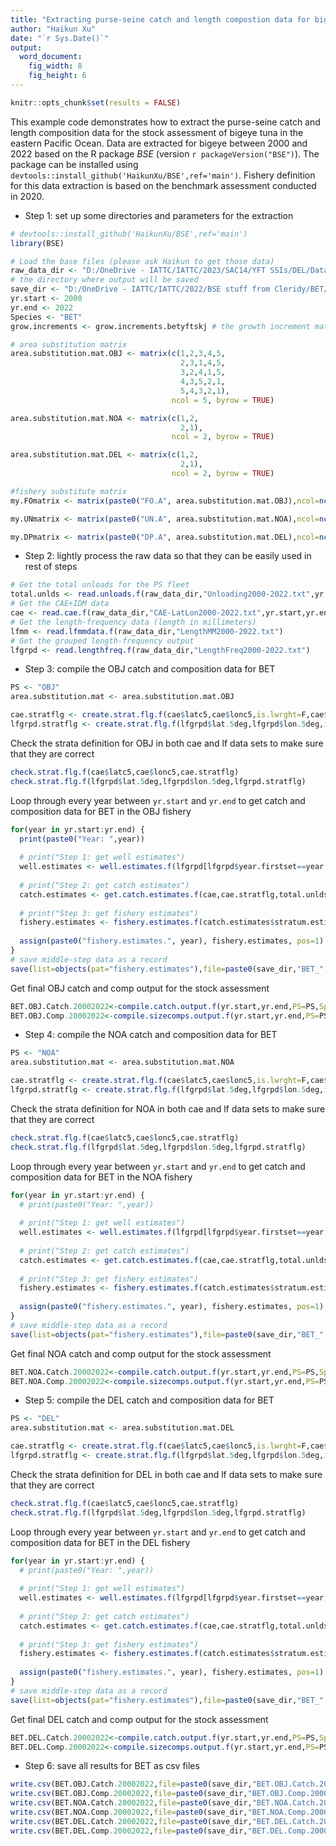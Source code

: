 ```yaml
---
title: "Extracting purse-seine catch and length compostion data for bigeye in 2000-2022"
author: "Haikun Xu"
date: "`r Sys.Date()`"
output:
  word_document:
    fig_width: 8
    fig_height: 6
---
```


```r
knitr::opts_chunk$set(results = FALSE)
```

This example code demonstrates how to extract the purse-seine catch and length composition data for the stock assessment of bigeye tuna in the eastern Pacific Ocean. Data are extracted for bigeye between 2000 and 2022 based on the R package *BSE* (version `r packageVersion("BSE")`). The package can be installed using `devtools::install_github('HaikunXu/BSE',ref='main')`. Fishery definition for this data extraction is based on the benchmark assessment conducted in 2020.

-   Step 1: set up some directories and parameters for the extraction

```r
# devtools::install_github('HaikunXu/BSE',ref='main') 
library(BSE)

# Load the base files (please ask Haikun to get those data)
raw_data_dir <- "D:/OneDrive - IATTC/IATTC/2023/SAC14/YFT SSIs/DEL/Database/"
# the directory where output will be saved
save_dir <- "D:/OneDrive - IATTC/IATTC/2022/BSE stuff from Cleridy/BET/"
yr.start <- 2000
yr.end <- 2022
Species <- "BET"
grow.increments <- grow.increments.betyftskj # the growth increment matrix

# area substitution matrix
area.substitution.mat.OBJ <- matrix(c(1,2,3,4,5,
                                      2,3,1,4,5,
                                      3,2,4,1,5,
                                      4,3,5,2,1,
                                      5,4,3,2,1),
                                    ncol = 5, byrow = TRUE)

area.substitution.mat.NOA <- matrix(c(1,2,
                                      2,1),
                                    ncol = 2, byrow = TRUE)

area.substitution.mat.DEL <- matrix(c(1,2,
                                      2,1),
                                    ncol = 2, byrow = TRUE)

#fishery substitute matrix
my.FOmatrix <- matrix(paste0("FO.A", area.substitution.mat.OBJ),ncol=ncol(area.substitution.mat.OBJ))

my.UNmatrix <- matrix(paste0("UN.A", area.substitution.mat.NOA),ncol=ncol(area.substitution.mat.NOA))

my.DPmatrix <- matrix(paste0("DP.A", area.substitution.mat.DEL),ncol=ncol(area.substitution.mat.DEL))
```

-   Step 2: lightly process the raw data so that they can be easily used in rest of steps

```r
# Get the total unloads for the PS fleet
total.unlds <- read.unloads.f(raw_data_dir,"Unloading2000-2022.txt",yr.start,yr.end)
# Get the CAE+IDM data
cae <- read.cae.f(raw_data_dir,"CAE-LatLon2000-2022.txt",yr.start,yr.end)
# Get the length-frequency data (length in millimeters)
lfmm <- read.lfmmdata.f(raw_data_dir,"LengthMM2000-2022.txt")
# Get the grouped length-frequency output
lfgrpd <- read.lengthfreq.f(raw_data_dir,"LengthFreq2000-2022.txt")
```

-   Step 3: compile the OBJ catch and composition data for BET

```r
PS <- "OBJ"
area.substitution.mat <- area.substitution.mat.OBJ

cae.stratflg <- create.strat.flg.f(cae$latc5,cae$lonc5,is.lwrght=F,cae$month,cae$setype,cae$class,PS=PS,Species=Species)
lfgrpd.stratflg <- create.strat.flg.f(lfgrpd$lat.5deg,lfgrpd$lon.5deg,is.lwrght=T,floor(lfgrpd$moda/100),lfgrpd$setype,lfgrpd$class,PS=PS,Species=Species)

```

Check the strata definition for OBJ in both cae and lf data sets to make sure that they are correct

```r
check.strat.flg.f(cae$latc5,cae$lonc5,cae.stratflg)
check.strat.flg.f(lfgrpd$lat.5deg,lfgrpd$lon.5deg,lfgrpd.stratflg)
```

Loop through every year between `yr.start` and `yr.end` to get catch and composition data for BET in the OBJ fishery

```r
for(year in yr.start:yr.end) {
  print(paste0("Year: ",year))
  
  # print("Step 1: get well estimates")
  well.estimates <- well.estimates.f(lfgrpd[lfgrpd$year.firstset==year,],lfmm)
  
  # print("Step 2: get catch estimates")
  catch.estimates <- get.catch.estimates.f(cae,cae.stratflg,total.unlds,lfgrpd,lfgrpd.stratflg,lfmm,year,2,well.estimates,area.substitution.mat,grow.increments,PS=PS,Species=Species,my.FOmatrix,my.UNmatrix,my.DPmatrix)
  
  # print("Step 3: get fishery estimates")
  fishery.estimates <- fishery.estimates.f(catch.estimates$stratum.estimates.withsamps,catch.estimates$stratum.estimates.NOsamps,year,PS=PS,Species=Species)
  
  assign(paste0("fishery.estimates.", year), fishery.estimates, pos=1)
}
# save middle-step data as a record
save(list=objects(pat="fishery.estimates"),file=paste0(save_dir,"BET_",PS,"_2000-2022.RData"))
```

Get final OBJ catch and comp output for the stock assessment

```r
BET.OBJ.Catch.20002022<-compile.catch.output.f(yr.start,yr.end,PS=PS,Species=Species,c("A1","A2","A3","A4","A5")) # five OBJ fisheries
BET.OBJ.Comp.20002022<-compile.sizecomps.output.f(yr.start,yr.end,PS=PS,Species=Species)
```

-   Step 4: compile the NOA catch and composition data for BET

```r
PS <- "NOA"
area.substitution.mat <- area.substitution.mat.NOA

cae.stratflg <- create.strat.flg.f(cae$latc5,cae$lonc5,is.lwrght=F,cae$month,cae$setype,cae$class,PS=PS,Species=Species)
lfgrpd.stratflg <- create.strat.flg.f(lfgrpd$lat.5deg,lfgrpd$lon.5deg,is.lwrght=T,floor(lfgrpd$moda/100),lfgrpd$setype,lfgrpd$class,PS=PS,Species=Species)
```

Check the strata definition for NOA in both cae and lf data sets to make sure that they are correct

```r
check.strat.flg.f(cae$latc5,cae$lonc5,cae.stratflg)
check.strat.flg.f(lfgrpd$lat.5deg,lfgrpd$lon.5deg,lfgrpd.stratflg)
```

Loop through every year between `yr.start` and `yr.end` to get catch and composition data for BET in the NOA fishery

```r
for(year in yr.start:yr.end) {
  # print(paste0("Year: ",year))
  
  # print("Step 1: get well estimates")
  well.estimates <- well.estimates.f(lfgrpd[lfgrpd$year.firstset==year,],lfmm)
  
  # print("Step 2: get catch estimates")
  catch.estimates <- get.catch.estimates.f(cae,cae.stratflg,total.unlds,lfgrpd,lfgrpd.stratflg,lfmm,year,2,well.estimates,area.substitution.mat,grow.increments,PS=PS,Species=Species,my.FOmatrix,my.UNmatrix,my.DPmatrix)
  
  # print("Step 3: get fishery estimates")
  fishery.estimates <- fishery.estimates.f(catch.estimates$stratum.estimates.withsamps,catch.estimates$stratum.estimates.NOsamps,year,PS=PS,Species=Species)
  
  assign(paste0("fishery.estimates.", year), fishery.estimates, pos=1)
}
# save middle-step data as a record
save(list=objects(pat="fishery.estimates"),file=paste0(save_dir,"BET_",PS,"_2000-2022.RData"))
```

Get final NOA catch and comp output for the stock assessment

```r
BET.NOA.Catch.20002022<-compile.catch.output.f(yr.start,yr.end,PS=PS,Species=Species,c("A1","A2"))  # five NOA fisheries
BET.NOA.Comp.20002022<-compile.sizecomps.output.f(yr.start,yr.end,PS=PS,Species=Species)
```

-   Step 5: compile the DEL catch and composition data for BET

```r
PS <- "DEL"
area.substitution.mat <- area.substitution.mat.DEL

cae.stratflg <- create.strat.flg.f(cae$latc5,cae$lonc5,is.lwrght=F,cae$month,cae$setype,cae$class,PS=PS,Species=Species)
lfgrpd.stratflg <- create.strat.flg.f(lfgrpd$lat.5deg,lfgrpd$lon.5deg,is.lwrght=T,floor(lfgrpd$moda/100),lfgrpd$setype,lfgrpd$class,PS=PS,Species=Species)
```

Check the strata definition for DEL in both cae and lf data sets to make sure that they are correct

```r
check.strat.flg.f(cae$latc5,cae$lonc5,cae.stratflg)
check.strat.flg.f(lfgrpd$lat.5deg,lfgrpd$lon.5deg,lfgrpd.stratflg)
```

Loop through every year between `yr.start` and `yr.end` to get catch and composition data for BET in the DEL fishery

```r
for(year in yr.start:yr.end) {
  # print(paste0("Year: ",year))
  
  # print("Step 1: get well estimates")
  well.estimates <- well.estimates.f(lfgrpd[lfgrpd$year.firstset==year,],lfmm)
  
  # print("Step 2: get catch estimates")
  catch.estimates <- get.catch.estimates.f(cae,cae.stratflg,total.unlds,lfgrpd,lfgrpd.stratflg,lfmm,year,2,well.estimates,area.substitution.mat,grow.increments,PS=PS,Species=Species,my.FOmatrix,my.UNmatrix,my.DPmatrix)
  
  # print("Step 3: get fishery estimates")
  fishery.estimates <- fishery.estimates.f(catch.estimates$stratum.estimates.withsamps,catch.estimates$stratum.estimates.NOsamps,year,PS=PS,Species=Species)
  
  assign(paste0("fishery.estimates.", year), fishery.estimates, pos=1)
}
# save middle-step data as a record
save(list=objects(pat="fishery.estimates"),file=paste0(save_dir,"BET_",PS,"_2000-2022.RData"))
```

Get final DEL catch and comp output for the stock assessment

```r
BET.DEL.Catch.20002022<-compile.catch.output.f(yr.start,yr.end,PS=PS,Species=Species,c("A1","A2")) # tive DEL fisheries
BET.DEL.Comp.20002022<-compile.sizecomps.output.f(yr.start,yr.end,PS=PS,Species=Species)
```

-   Step 6: save all results for BET as csv files

```r
write.csv(BET.OBJ.Catch.20002022,file=paste0(save_dir,"BET.OBJ.Catch.20002022.csv"),row.names = FALSE)
write.csv(BET.OBJ.Comp.20002022,file=paste0(save_dir,"BET.OBJ.Comp.20002022.csv"),row.names = FALSE)
write.csv(BET.NOA.Catch.20002022,file=paste0(save_dir,"BET.NOA.Catch.20002022.csv"),row.names = FALSE)
write.csv(BET.NOA.Comp.20002022,file=paste0(save_dir,"BET.NOA.Comp.20002022.csv"),row.names = FALSE)
write.csv(BET.DEL.Catch.20002022,file=paste0(save_dir,"BET.DEL.Catch.20002022.csv"),row.names = FALSE)
write.csv(BET.DEL.Comp.20002022,file=paste0(save_dir,"BET.DEL.Comp.20002022.csv"),row.names = FALSE)
```
